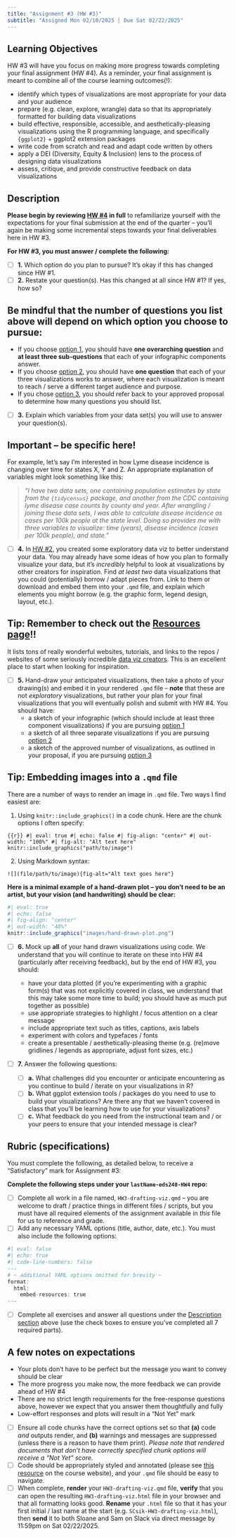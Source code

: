 ```yaml
---
title: "Assignment #3 (HW #3)"
subtitle: "Assigned Mon 02/10/2025 | Due Sat 02/22/2025"
---
```


## Learning Objectives

HW #3 will have you focus on making more progress towards completing your final assignment (HW #4). As a reminder, your final assignment is meant to combine all of the course learning outcomes(!):

- identify which types of visualizations are most appropriate for your data and your audience
- prepare (e.g. clean, explore, wrangle) data so that its appropriately formatted for building data visualizations
- build effective, responsible, accessible, and aesthetically-pleasing visualizations using the R programming language, and specifically `{ggplot2}` + ggplot2 extension packages
- write code from scratch and read and adapt code written by others
- apply a DEI (Diversity, Equity & Inclusion) lens to the process of designing data visualizations 
- assess, critique, and provide constructive feedback on data visualizations

## Description 

[**Please begin by reviewing [HW #4](HW4.qmd){target="_blank"} in full**]{.teal-text} to refamiliarize yourself with the expectations for your final submission at the end of the quarter -- you'll again be making some incremental steps towards your final deliverables here in HW #3. 

[**For HW #3, you must answer / complete the following:**]{.teal-text}

- [ ] **1.** Which option do you plan to pursue? It's okay if this has changed since HW #1.
- [ ] **2.** Restate your question(s). Has this changed at all since HW #1? If yes, how so? 

::: {.callout-note}
## Be mindful that the number of questions you list above will depend on which option you choose to pursue:

- If you choose [option 1](HW4.qmd#option-1){target="_blank"}, you should have **one overarching question** and **at least three sub-questions** that each of your infographic components answer.
- If you choose [option 2 ](HW4.qmd#option-2){target="_blank"}, you should have **one question** that each of your three visualizations works to answer, where each visualization is meant to reach / serve a different target audience and purpose.
- If you chose [option 3](HW4.qmd#option-3){target="_blank"}, you should refer back to your approved proposal to determine how many questions you should list.
:::

- [ ] **3.** Explain which variables from your data set(s) you will use to answer your question(s).

::: {.callout-important}
## Important -- be specific here!
For example, let's say I'm interested in how Lyme disease incidence is changing over time for states X, Y and Z. An appropriate explanation of variables might look something like this: 

>*"I have two data sets, one containing population estimates by state from the `{tidycensus}` package, and another from the CDC containing lyme disease case counts by county and year. After wrangling / joining these data sets, I was able to calculate disease incidence as cases per 100k people at the state level. Doing so provides me with three variables to visualize: time (years), disease incidence (cases per 100k people), and state."*
:::

- [ ] **4.** In [HW #2](HW2.qmd){target="_blank"}, you created some exploratory data viz to better understand your data. You may already have some ideas of how you plan to formally visualize your data, but it's *incredibly* helpful to look at visualizations by other creators for inspiration. Find *at least two* data visualizations that you could (potentially) borrow / adapt pieces from. Link to them or download and embed them into your `.qmd` file, and explain which elements you might borrow (e.g. the graphic form, legend design, layout, etc.). 

::: {.callout-tip}
## Tip: Remember to check out the [Resources page](../resources.qmd){target="_blank"}!!
It lists tons of really wonderful websites, tutorials, and links to the repos / websites of some seriously incredible [data viz creators](../resources.qmd#inspirational-data-visualization-creators){target="_blank"}. This is an excellent place to start when looking for inspiration.
:::

- [ ] **5.** Hand-draw your anticipated visualizations, then take a photo of your drawing(s) and embed it in your rendered `.qmd` file -- **note** that these are not *exploratory* visualizations, but rather your plan for your final visualizations that you will eventually polish and submit with HW #4. You should have:
    - a sketch of your infographic (which should include at least three component visualizations) if you are pursuing [option 1](HW4.qmd#option-1){target="_blank"}
    - a sketch of all three separate visualizations if you are pursuing [option 2](HW4.qmd#option-2){target="_blank"}
    - a sketch of the approved number of visualizations, as outlined in your proposal, if you are pursuing [option 3](HW4.qmd#option-3){target="_blank"}

::: {.callout-tip}
## Tip: Embedding images into a `.qmd` file

There are a number of ways to render an image in `.qmd` file. Two ways I find easiest are:

1. Using `knitr::include_graphics()` in a code chunk. Here are the chunk options I often specify:

```{{r}}
#| eval: true
#| echo: false
#| fig-align: "center"
#| out-width: "100%"
#| fig-alt: "Alt text here"
knitr::include_graphics("path/to/image")
```

2. Using Markdown syntax:

`![](file/path/to/image){fig-alt="Alt text goes here"}`

**Here is a minimal example of a hand-drawn plot -- you don't need to be an artist, but your vision (and handwriting) should be clear:**
```r
#| eval: true
#| echo: false
#| fig-align: "center"
#| out-width: "40%"
knitr::include_graphics("images/hand-drawn-plot.png")
```

:::

- [ ] **6.** Mock up **all** of your hand drawn visualizations using code. We understand that you will continue to iterate on these into HW #4 (particularly after receiving feedback), but by the end of HW #3, you should:

  - have your data plotted (if you're experimenting with a graphic form(s) that was not explicitly covered in class, we understand that this may take some more time to build; you should have as much put together as possible)
  - use appropriate strategies to highlight / focus attention on a clear message
  - include appropriate text such as titles, captions, axis labels 
  - experiment with colors and typefaces / fonts
  - create a presentable / aesthetically-pleasing theme (e.g. (re)move gridlines / legends as appropriate, adjust font sizes, etc.)

- [ ] **7.** Answer the following questions:
    - [ ] **a.** What challenges did you encounter or anticipate encountering as you continue to build / iterate on your visualizations in R?
    - [ ] **b.** What ggplot extension tools / packages do you need to use to build your visualizations? Are there any that we haven't covered in class that you'll be learning how to use for your visualizations?
    - [ ] **c.** What feedback do you need from the instructional team and / or your peers to ensure that your intended message is clear?

## Rubric (specifications)

You must complete the following, as detailed below, to receive a "Satisfactory" mark for Assignment #3:

**Complete the following steps under your `lastName-eds240-HW4` repo:**

- [ ] Complete all work in a file named, `HW3-drafting-viz.qmd` -- you are welcome to draft / practice things in different files / scripts, but you must have all required elements of the assignment available in *this* file for us to reference and grade.
- [ ] Add any necessary YAML options (title, author, date, etc.). You must also include the following options:

```r
#| eval: false
#| echo: true
#| code-line-numbers: false
---
# ~ additional YAML options omitted for brevity ~
format:
  html:
    embed-resources: true
---
```

- [ ] Complete all exercises and answer all questions under the [Description section](HW3.qmd#description) above (use the check boxes to ensure you've completed all 7 required parts).

::: {.callout-note}
## A few notes on expectations

- Your plots don't have to be perfect but the message you want to convey should be clear
- The more progress you make now, the more feedback we can provide ahead of HW #4
- There are no strict length requirements for the free-response questions above, however we expect that you answer them thoughtfully and fully 
- Low-effort responses and plots will result in a "Not Yet" mark
:::

- [ ] Ensure all code chunks have the correct options set so that **(a)** code *and* outputs render, and **(b)** warnings and messages are suppressed (unless there is a reason to have them print). *Please note that rendered documents that don't have correctly specified chunk options will receive a "Not Yet" score.*
- [ ] Code should be appropriately styled and annotated (please see [this resource](../../clean-code-guide.qmd){target="_blank"} on the course website), and your `.qmd` file should be easy to navigate.
- [ ] When complete, **render** your `HW3-drafting-viz.qmd` file, **verify** that you can open the resulting `HW3-drafting-viz.html` file in your browser and that all formatting looks good. **Rename** your `.html` file so that it has your first initial / last name at the start (e.g. `SCsik-HW3-drafting-viz.html`), then **send** it to both Sloane and Sam on Slack via direct message by 11:59pm on Sat 02/22/2025.


